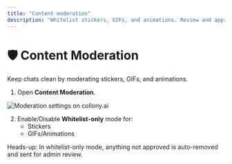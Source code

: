 ```yaml
---
title: "Content moderation"
description: "Whitelist stickers, GIFs, and animations. Review and approve new packs."
---
```


# 🛡️ Content Moderation

Keep chats clean by moderating stickers, GIFs, and animations.

1. Open **Content Moderation**.

![Moderation settings on collony.ai](/Screenshot2025-09-22at09.33.07.png)

2. Enable/Disable **Whitelist-only** mode for:
   - Stickers
   - GIFs/Animations

<Tip>
  Heads-up: In whitelist-only mode, anything not approved is auto-removed and sent for admin review.
</Tip>